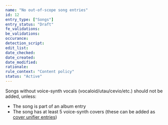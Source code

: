 ```yaml
---
name: "No out-of-scope song entries"
id: 12
entry_type: ["Songs"]
entry_status: "Draft"
fe_validations:
be_validations:
occurance:
detection_script:
edit_list:
date_checked:
date_created:
date_modified:
rationale:
rule_context: "Content policy"
status: "Active"
---
```

Songs without voice-synth vocals (vocaloid/utau/cevio/etc.) should not be added, unless:
- The song is part of an album entry 
- The song has at least 5 voice-synth covers (these can be added as [cover unifier entries](https://vocadb.net/T/6751/out-of-scope-cover-unifier))